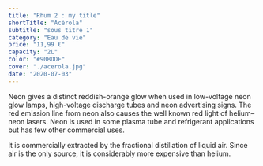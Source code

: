 ```yaml
---
title: "Rhum 2 : my title"
shortTitle: "Acérola"
subtitle: "sous titre 1"
category: "Eau de vie"
price: "11,99 €"
capacity: "2L"
color: "#90BDDF"
cover: "./acerola.jpg"
date: "2020-07-03"
---
```


Neon gives a distinct reddish-orange glow when used in low-voltage neon glow lamps, high-voltage discharge tubes and neon advertising signs. The red emission line from neon also causes the well known red light of helium–neon lasers. Neon is used in some plasma tube and refrigerant applications but has few other commercial uses.

It is commercially extracted by the fractional distillation of liquid air. Since air is the only source, it is considerably more expensive than helium.
